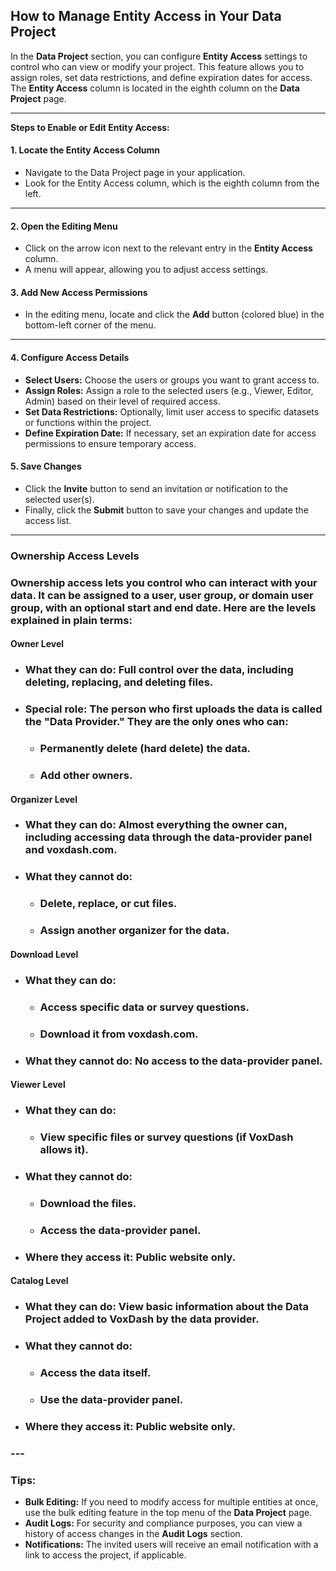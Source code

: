 ## **How to Manage Entity Access in Your Data Project**

In the **Data Project** section, you can configure **Entity Access** settings to control who can view or modify your project. This feature allows you to assign roles, set data restrictions, and define expiration dates for access. The **Entity Access** column is located in the eighth column on the **Data Project** page.

---

**Steps to Enable or Edit Entity Access:**

#### **1\. Locate the Entity Access Column**

* Navigate to the Data Project page in your application.  
* Look for the Entity Access column, which is the eighth column from the left.

---

#### **2\. Open the Editing Menu**

* Click on the arrow icon next to the relevant entry in the **Entity Access** column.  
* A menu will appear, allowing you to adjust access settings.

#### **3\. Add New Access Permissions**

* In the editing menu, locate and click the **Add** button (colored blue) in the bottom-left corner of the menu.

---

#### **4\. Configure Access Details**

* **Select Users:** Choose the users or groups you want to grant access to.  
* **Assign Roles:** Assign a role to the selected users (e.g., Viewer, Editor, Admin) based on their level of required access.  
* **Set Data Restrictions:** Optionally, limit user access to specific datasets or functions within the project.  
* **Define Expiration Date:** If necessary, set an expiration date for access permissions to ensure temporary access.

#### **5\. Save Changes**

* Click the **Invite** button to send an invitation or notification to the selected user(s).  
* Finally, click the **Submit** button to save your changes and update the access list.

---

### **Ownership Access Levels**

### Ownership access lets you control who can interact with your data. It can be assigned to a user, user group, or domain user group, with an optional start and end date. Here are the levels explained in plain terms:

#### **Owner Level**

* ### **What they can do:** Full control over the data, including deleting, replacing, and deleting files.

* ### **Special role:** The person who first uploads the data is called the "Data Provider." They are the only ones who can:

  * ### Permanently delete (hard delete) the data.

  * ### Add other owners.

#### **Organizer Level**

* ### **What they can do:** Almost everything the owner can, including accessing data through the data-provider panel and voxdash.com.

* ### **What they cannot do:**

  * ### Delete, replace, or cut files.

  * ### Assign another organizer for the data.

#### **Download Level**

* ### **What they can do:**

  * ### Access specific data or survey questions.

  * ### Download it from voxdash.com.

* ### **What they cannot do:** No access to the data-provider panel.

#### **Viewer Level**

* ### **What they can do:**

  * ### View specific files or survey questions (if VoxDash allows it).

* ### **What they cannot do:**

  * ### Download the files.

  * ### Access the data-provider panel.

* ### **Where they access it:** Public website only.

#### **Catalog Level**

* ### **What they can do:** View basic information about the Data Project added to VoxDash by the data provider.

* ### **What they cannot do:**

  * ### Access the data itself.

  * ### Use the data-provider panel.

* ### **Where they access it:** Public website only.

### ---

### **Tips:**

* **Bulk Editing:** If you need to modify access for multiple entities at once, use the bulk editing feature in the top menu of the **Data Project** page.  
* **Audit Logs:** For security and compliance purposes, you can view a history of access changes in the **Audit Logs** section.  
* **Notifications:** The invited users will receive an email notification with a link to access the project, if applicable.

